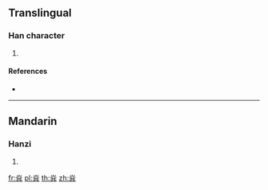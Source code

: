 ==Translingual==

===Han character===
{{Han char|rn=86|rad=火|as=06|sn=10|four=90801|canj=FTC,XFTC}}

# {{defn|Han|sort=火06}}

====References====
* {{Han ref|kx=0671.060|dkj=19013|hdz=32199.010|uh=70E1|ud=28897|bh=D27C|bd=53884}}

----

==Mandarin==

===Hanzi===
{{cmn-hanzi|pin=[[guāng]] ([[guang1]])|wg=kuang<sup>1</sup>}}

# {{defn|lang=cmn|sort=火06}}

[[fr:烡]]
[[pl:烡]]
[[th:烡]]
[[zh:烡]]